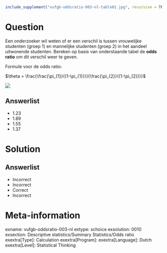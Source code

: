 ```{r, echo = FALSE, results = "hide"}
include_supplement("vufgb-oddsratio-003-nl-table01.jpg", recursive = TRUE)
```

Question
========
  
Een onderzoeker wil weten of er een verschil is tussen vrouwelijke studenten (groep 1) en mannelijke studenten (groep 2) in het aandeel uitwonende studenten. Bereken op basis van onderstaande tabel de **odds ratio** om dit verschil weer te geven.

Formule voor de odds ratio:

$\theta = \frac{\frac{\pi_{1}}{(1-\pi_{1})}}{\frac{\pi_{2}}{(1-\pi_{2})}}$

![](vufgb-oddsratio-003-nl-table01.jpg)
  
Answerlist
----------
* 1.23 
* 1.89 
* 1.55
* 1.37

Solution
========
  
Answerlist
----------
* Incorrect
* Incorrect
* Correct
* Incorrect

Meta-information
================
exname: vufgb-oddsratio-003-nl
extype: schoice
exsolution: 0010
exsection: Descriptive statistics/Summary Statistics/Odds ratio
exextra[Type]: Calculation
exextra[Program]: 
exextra[Language]: Dutch
exextra[Level]: Statistical Thinking